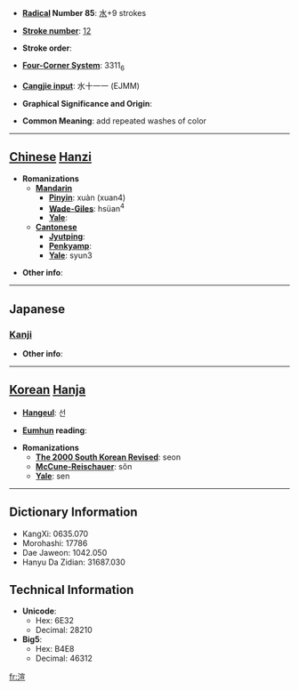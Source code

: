 * '''[[Wiktionary:Chinese radical index| Radical]] Number 85''': [[Wiktionary:Chinese radical index 水|水]]+9 strokes

* '''[[Wiktionary:Chinese total strokes index|Stroke number]]''': [[Wiktionary:Chinese total strokes index 12|12]]

* '''Stroke order''': 

* '''[[Wiktionary:Chinese four corner index|Four-Corner System]]''': 3311<sub>6</sub>

* '''[[Wiktionary:Chinese Cangjie index|Cangjie input]]''': 水十一一 (EJMM)

* '''Graphical Significance and Origin''': 

* '''Common Meaning''': add repeated washes of color

----

== [[Chinese]] [[Hanzi]] ==

* '''Romanizations'''
** '''[[Mandarin]]'''
*** '''[[Pinyin]]''': xuàn (xuan4)
*** '''[[Wade-Giles]]''': hsüan<sup>4</sup>
*** '''[[Yale]]''': 
** '''[[Cantonese]]'''
*** '''[[Jyutping]]''':
*** '''[[Penkyamp]]''': 
*** '''[[Yale]]''': syun3

* '''Other info''': 

----

==Japanese==
===[[Kanji]]===
{{kanji|on readings=[[せん]] (sen)
|kun readings=
}}

* '''Other info''':  

----

== [[Korean]] [[Hanja]] ==

* '''[[Hangeul]]''': 선

* '''[[Eumhun]] reading''': 

* '''Romanizations'''
** '''[[The 2000 South Korean Revised Romanization|The 2000 South Korean Revised]]''': seon
** '''[[McCune-Reischauer]]''': sŏn
** '''[[Yale]]''': sen

----

== Dictionary Information ==

* KangXi: 0635.070
* Morohashi: 17786
* Dae Jaweon: 1042.050
* Hanyu Da Zidian: 31687.030

== Technical Information ==

* '''Unicode''':
** Hex: 6E32
** Decimal: 28210
* '''Big5''':
** Hex: B4E8
** Decimal: 46312

[[fr:渲]]